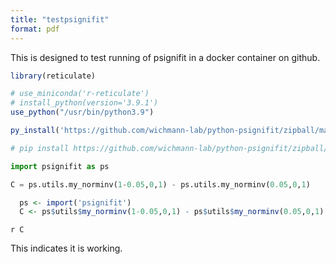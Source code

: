 ```yaml
---
title: "testpsignifit"
format: pdf
---
```


This is designed to test running of psignifit in a docker container on github.

```r

library(reticulate)

# use_miniconda('r-reticulate')
# install_python(version='3.9.1')
use_python("/usr/bin/python3.9")

py_install('https://github.com/wichmann-lab/python-psignifit/zipball/master')

```


```python

# pip install https://github.com/wichmann-lab/python-psignifit/zipball/master

import psignifit as ps

C = ps.utils.my_norminv(1-0.05,0,1) - ps.utils.my_norminv(0.05,0,1)

```

```r

  ps <- import('psignifit')
  C <- ps$utils$my_norminv(1-0.05,0,1) - ps$utils$my_norminv(0.05,0,1)

```

`r C`

This indicates it is working.
